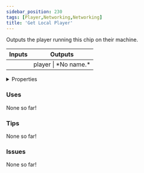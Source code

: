 ```yaml
---
sidebar_position: 230
tags: [Player,Networking,Networking]
title: 'Get Local Player'
---
```


Outputs the player running this chip on their machine.



<IChip uuid="fdf733a8-bdd6-4800-b1d4-95b06b3d6f02"/>

<table><thead><tr><th>Inputs</th><th>Outputs</th></tr></thead><tbody><tr><td /><td>player | *No name.*</td></tr></tbody></table>

<details>
  <summary>Properties</summary>
  <div>
    <div>
    <table>
      <tbody>
        <tr>
          <td>Is beta required?</td>
          <td>No</td>
        </tr>
        <tr>
          <td>Is chip a trolling risk?</td>
          <td>No</td>
        </tr>
        <tr>
          <td>Is chip a role assignment risk?</td>
          <td>No</td>
        </tr>
        <tr>
          <td>Chip UUID</td>
          <td>fdf733a8-bdd6-4800-b1d4-95b06b3d6f02</td>
        </tr>
        <tr>
          <td>Room availability</td>
          <td>Available everywhere</td>
        </tr>
      </tbody>
    </table>
    </div>
  </div>
</details>

### Uses

None so far!

### Tips

None so far!

### Issues

None so far!